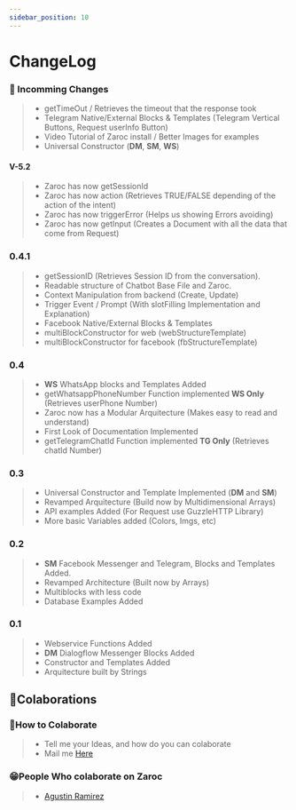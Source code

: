 ```yaml
---
sidebar_position: 10
---
```


# ChangeLog


### 📌 Incomming Changes

> - getTimeOut / Retrieves the timeout that the response took
> - Telegram Native/External Blocks & Templates (Telegram Vertical Buttons, Request userInfo Button)
> - Video Tutorial of Zaroc install / Better Images for examples
> - Universal Constructor (**DM**, **SM**, **WS**)

#### V-5.2

> - Zaroc has now getSessionId
> - Zaroc has now action (Retrieves TRUE/FALSE depending of the action of the intent)
> - Zaroc has now triggerError (Helps us showing Errors avoiding)
> - Zaroc has now getInput (Creates a Document with all the data that come from Request)

### 0.4.1

> - getSessionID (Retrieves Session ID from the conversation).
> - Readable structure of Chatbot Base File and Zaroc.
> - Context Manipulation from backend (Create, Update)
> - Trigger Event / Prompt (With slotFilling Implementation and Explanation)
> - Facebook Native/External Blocks & Templates
> - multiBlockConstructor for web (webStructureTemplate)
> - multiBlockConstructor for facebook (fbStructureTemplate)

### 0.4

> - **WS** WhatsApp blocks and Templates Added
> - getWhatsappPhoneNumber Function implemented **WS Only** (Retrieves userPhone Number)
> - Zaroc now has a Modular Arquitecture (Makes easy to read and understand)
> - First Look of Documentation Implemented
> - getTelegramChatId Function implemented **TG Only** (Retrieves chatId Number)

### 0.3

> - Universal Constructor and Template Implemented (**DM** and **SM**)
> - Revamped Arquitecture (Build now by Multidimensional Arrays)
> - API examples Added (For Request use GuzzleHTTP Library)
> - More basic Variables added (Colors, Imgs, etc)

### 0.2

> - **SM** Facebook Messenger and Telegram, Blocks and Templates Added.
> - Revamped Architecture (Built now by Arrays)
> - Multiblocks with less code
> - Database Examples Added

### 0.1

> - Webservice Functions Added
> - **DM** Dialogflow Messenger Blocks Added
> - Constructor and Templates Added
> - Arquitecture built by Strings

## **🎉Colaborations**

### 🙌How to Colaborate

> - Tell me your Ideas, and how do you can colaborate
> - Mail me [Here](mailto:contasti.mizar@gmail.com)

### 😁People Who colaborate on Zaroc

> - [Agustin Ramirez](https://github.com/mxagustinl)
